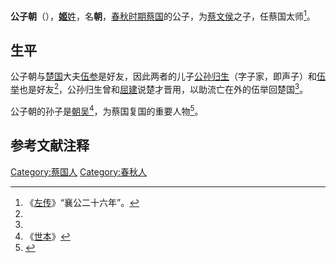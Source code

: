 
{{Orphan|time=2014-06-27T06:59:56+00:00}}
{{模板:Infobox 先秦人物
|名称=公子朝
|姓=[[姬姓|姬]]
|氏=
|名=朝
|字=
|别名=
|别字=
|谥号=
|时代=春秋
|国家=[[蔡国|蔡]] 
|身份=蔡国公子
|逝世=
|父亲=[[蔡文侯|蔡文侯]]
}}
'''公子朝'''（{{bd|？||？||catIdx=J姬}}），[[姬姓|'''姬'''姓]]，名'''朝'''，[[春秋时期|春秋时期]][[蔡国|蔡国]]的公子，为[[蔡文侯|蔡文侯]]之子，任蔡国太师<ref name="左传">《[[左传|左传]]》“襄公二十六年”。</ref>。
==生平==
公子朝与[[楚国|楚国]]大夫[[伍参|伍参]]是好友，因此两者的儿子[[公孙归生|公孙归生]]（字子家，即声子）和[[伍举|伍举]]也是好友<ref name="左传" />，公孙归生曾和[[屈建|屈建]]说楚才晋用，以助流亡在外的伍举回楚国<ref name="左传" />。

公子朝的孙子是[[朝吴|朝吴]]<ref>《[[世本|世本]]》</ref>，为蔡国复国的重要人物<ref>{{cite web|url=http://www.henan.gov.cn/hngk/system/2006/08/11/010001982.shtml|title=苦命的蔡国|publisher=河南省政府门户网站|date=2006年8月11日|accessdate=2014年7月31日|archive-date=2016年3月4日|archive-url=https://web.archive.org/web/20160304210622/http://www.henan.gov.cn/hngk/system/2006/08/11/010001982.shtml|dead-url=no}}</ref>。

==参考文献注释==
{{Reflist}}

[[Category:蔡国人|Category:蔡国人]]
[[Category:春秋人|Category:春秋人]]